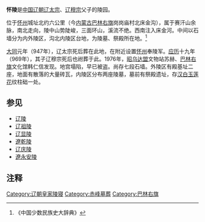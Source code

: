 {{文物保护单位
| 级别 = 全国
| 名称 = [[辽陵|辽陵]]及奉陵邑<br />怀陵
| 图片 = 
| 编号 = 3-247
| 分类 = 古墓葬
| 时代 = [[辽|辽]]
| 所在 = [[内蒙古自治区|内蒙古自治区]] [[巴林右旗|巴林右旗]]
| 登录 = 1988年
| Cat = 内蒙古全国重点文物保护单位
}}
'''怀陵'''是[[中国|中国]][[辽朝|辽朝]][[辽太宗|辽太宗]]、[[辽穆宗|辽穆宗]]父子的陵园。

位于[[怀州_(辽朝)|怀州]]城址北约六公里（今[[内蒙古|内蒙古]][[巴林右旗|巴林右旗]]岗岗庙村北床金沟），属于赛汗山余脉，南北走向，陵中山势陡峻，三面环山，溪流不绝。西南注入床金河。中间以石墙分为内外陵区，沟北内陵区台地，为陵墓、祭殿所在地。<ref>《中国少数民族史大辞典》</ref>

[[大同_(辽朝)|大同]]元年（947年），辽太宗死后葬在此地，在附近设置[[怀州_(辽朝)|怀州]]奉陵军。[[应历|应历]]十九年（969年），其子辽穆宗死后也祔葬于此。1976年，[[昭乌达盟|昭乌达盟]]文物站苏赫、[[巴林右旗|巴林右旗]]文化馆韩仁信发现。地宫塌陷，早已被盗。尚存七段石墙。外陵区有殿基址二座，地面有散落的大量砖瓦，内陵区分布两座陵墓，墓前有祭殿遗址，存[[汉白玉|汉白玉]][[莲花|莲花]]纹柱础一处。
== 参见 ==
* [[辽陵|辽陵]]
* [[辽祖陵|辽祖陵]]
* [[辽显陵|辽显陵]]
* [[遼乾陵|遼乾陵]]
* [[辽庆陵|辽庆陵]]
* [[遼永安陵|遼永安陵]]
==注释==
{{Reflist|2}}

[[Category:辽朝皇家陵寝|Category:辽朝皇家陵寝]]
[[Category:赤峰墓葬|Category:赤峰墓葬]]
[[Category:巴林右旗|Category:巴林右旗]]
